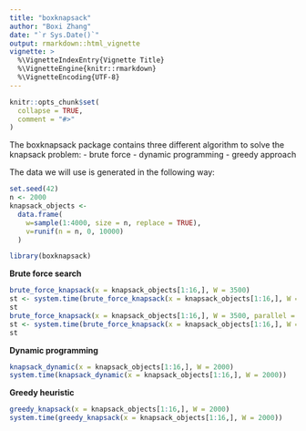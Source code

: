 ```yaml
---
title: "boxknapsack"
author: "Boxi Zhang"
date: "`r Sys.Date()`"
output: rmarkdown::html_vignette
vignette: >
  %\VignetteIndexEntry{Vignette Title}
  %\VignetteEngine{knitr::rmarkdown}
  %\VignetteEncoding{UTF-8}
---
```


```r
knitr::opts_chunk$set(
  collapse = TRUE,
  comment = "#>"
)
```

The boxknapsack package contains three different algorithm to solve the knapsack problem:
  - brute force
- dynamic programming 
- greedy approach

The data we will use is generated in the following way:
  
```r
set.seed(42)
n <- 2000
knapsack_objects <-
  data.frame(
    w=sample(1:4000, size = n, replace = TRUE),
    v=runif(n = n, 0, 10000)
  )

library(boxknapsack)
```


**Brute force search**
```r
brute_force_knapsack(x = knapsack_objects[1:16,], W = 3500)
st <- system.time(brute_force_knapsack(x = knapsack_objects[1:16,], W = 3500))
st
brute_force_knapsack(x = knapsack_objects[1:16,], W = 3500, parallel = TRUE)
st <- system.time(brute_force_knapsack(x = knapsack_objects[1:16,], W = 3500, parallel = TRUE))
st

```


**Dynamic programming**
```r
knapsack_dynamic(x = knapsack_objects[1:16,], W = 2000)
system.time(knapsack_dynamic(x = knapsack_objects[1:16,], W = 2000))
```

**Greedy heuristic**
```r
greedy_knapsack(x = knapsack_objects[1:16,], W = 2000)
system.time(greedy_knapsack(x = knapsack_objects[1:16,], W = 2000))
```


